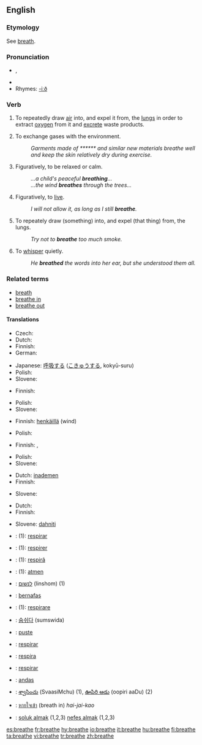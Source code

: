 {{wikipedia|dab=breathe}}
==English==

===Etymology===
See [[breath]].

===Pronunciation===
* {{IPA|/briːð/}}, {{SAMPA|/bri:D/}}
* {{audio|en-us-breathe.ogg|Audio (US)}}
* Rhymes: [[Rhymes:English:-iːð|-iːð]]

===Verb===
{{en-verb|breathes|breathing|breathed}}

# {{intransitive}} To repeatedly draw [[air]] into, and expel it from, the [[lung]]s in order to extract [[oxygen]] from it and [[excrete]] waste products.
# {{intransitive}} To exchange gases with the environment.
#: ''Garments made of ****** and similar new materials breathe well and keep the skin relatively dry during exercise.''
# {{intransitive}} Figuratively, to be relaxed or calm.
#: ''...a child's peaceful '''breathing'''...''
#: ''...the wind '''breathes''' through the trees...''
# {{intransitive}} Figuratively, to [[live]].
#: ''I will not allow it, as long as I still '''breathe'''.''
# {{transitive}} To repeately draw (something) into, and expel (that thing) from, the lungs.
#: ''Try not to '''breathe''' too much smoke.''
# {{transitive}} To [[whisper]] quietly.
#: ''He '''breathed''' the words into her ear, but she understood them all.''

===Related terms===
* [[breath]]
* [[breathe in]]
* [[breathe out]]

====Translations====
{{trans-top|to draw air in and out}}
* Czech: {{t-|cs|dýchat}}
* Dutch: {{t+|nl|ademen}}
* Finnish: {{t+|fi|hengittää}}
* German: {{t+|de|atmen}}
{{trans-mid}}
* Japanese: [[呼吸]]する ([[こきゅう]]する, kokyū-suru)
* Polish: {{t|pl|oddychać}}
* Slovene: {{t+|sl|dihati}}
{{trans-bottom}}

{{trans-top|to exchange gases}}
* Finnish: {{t+|fi|hengittää}}
{{trans-mid}}
* Polish: {{t|pl|oddychać}}
* Slovene: {{t+|sl|dihati}}
{{trans-bottom}}

{{trans-top|to be relaxed}}
* Finnish: [[henkäillä]] (wind)
{{trans-mid}}
* Polish: {{t|pl|odetchnąć}}
{{trans-bottom}}

{{trans-top|(fig) to live}}
* Finnish: {{t+|fi|hengittää}}, {{t-|fi|olla hengissä}}
{{trans-mid}}
* Polish: {{t|pl|oddychać swobodnie}}
* Slovene: {{t+|sl|dihati}}
{{trans-bottom}}

{{trans-top|to draw sthg into lungs}}
* Dutch: [[inademen]]
* Finnish: {{t+|fi|hengittää}}
{{trans-mid}}
* Slovene: {{t+|sl|vdihniti}}
{{trans-bottom}}

{{trans-top|to whisper}}
* Dutch: {{t+|nl|ademen}}
* Finnish: {{t+|fi|kuiskata}}
{{trans-mid}}
* Slovene: [[dahniti]]
{{trans-bottom}}

{{checktrans-top}}
* {{ttbc|Catalan}}: (1): [[respirar]]
* {{ttbc|French}}: (1): [[respirer]]
* {{ttbc|Friulian}}: (1): [[respirâ]]
* {{ttbc|German}}: (1): [[atmen]]
* {{ttbc|Hebrew}}: [[לנשום]] (linshom) (1)
* {{ttbc|Indonesian}}: [[nafas|bernafas]]
* {{ttbc|Italian}}: (1): [[respirare]]
{{trans-mid}}
* {{ttbc|Korean}}: [[숨쉬다]] (sumswida)
* {{ttbc|Norwegian}}: [[puste]]
* {{ttbc|Portuguese}}: [[respirar]]
* {{ttbc|Romanian}}: [[respira]]
* {{ttbc|Spanish}}: [[respirar]]
* {{ttbc|Swedish}}: [[andas]]
* {{ttbc|Telugu}}: [[శ్వాసించు]] (SvaasiMchu) (1), [[ఊపిరి ఆడు]] (oopiri aaDu) (2)
* {{ttbc|Thai}}: [[หายใจเข้า]] (breath in) ''hai-jai-kao''
* {{ttbc|Turkish}}: [[soluk almak]] (1,2,3) [[nefes almak]] (1,2,3)
{{trans-bottom}}

[[es:breathe]]
[[fr:breathe]]
[[hy:breathe]]
[[io:breathe]]
[[it:breathe]]
[[hu:breathe]]
[[fi:breathe]]
[[ta:breathe]]
[[vi:breathe]]
[[tr:breathe]]
[[zh:breathe]]